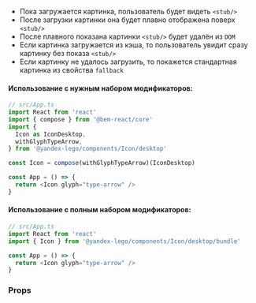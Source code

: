 
- Пока загружается картинка, пользователь будет видеть `<stub/>`
- После загрузки картинки она будет плавно отображена поверх `<stub/>`
- После плавного показана картинки `<stub/>` будет удалён из `DOM`
- Если картинка загружается из кэша, то пользователь увидит сразу картинку без показа `<stub/>`
- Если картинку не удалось загрузить, то покажется стандартная картинка из свойства `fallback`

#### Использование с нужным набором модификаторов:

```ts
// src/App.ts
import React from 'react'
import { compose } from '@bem-react/core'
import {
  Icon as IconDesktop,
  withGlyphTypeArrow,
} from '@yandex-lego/components/Icon/desktop'

const Icon = compose(withGlyphTypeArrow)(IconDesktop)

const App = () => {
  return <Icon glyph="type-arrow" />
}
```

#### Использование с полным набором модификаторов:

```ts
// src/App.ts
import React from 'react'
import { Icon } from '@yandex-lego/components/Icon/desktop/bundle'

const App = () => {
  return <Icon glyph="type-arrow" />
}
```

### Props

<PropsTable props={imageProps} />
